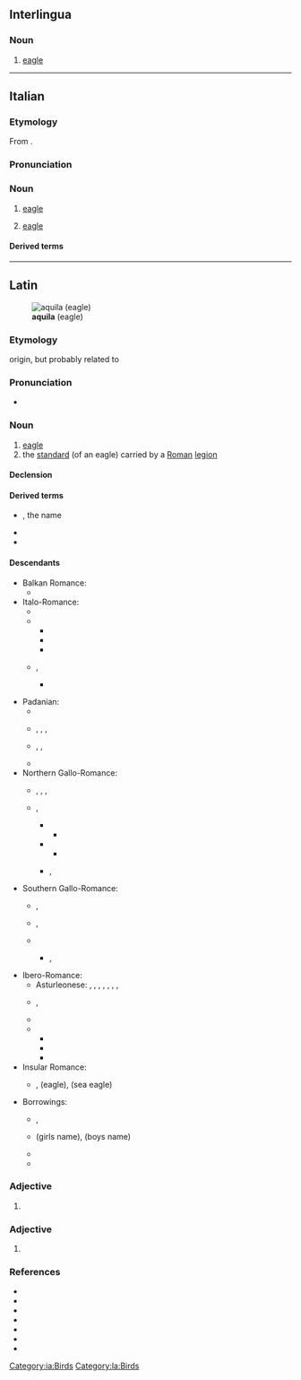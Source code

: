 {{also|Aquila|Áquila}}
==Interlingua==

===Noun===
{{ia-noun}}

# [[eagle]]

[[Category:ia:Birds]]

----

==Italian==

===Etymology===
From {{inh|it|la|aquila}}.

===Pronunciation===
{{it-pr|àquila}}

===Noun===
{{it-noun|f}}

# [[eagle]]
# {{lb|it|heraldiccharge}} [[eagle]]

====Derived terms====
{{der3|it
|aquila arpia
|aquila del Bonelli
|aquila gigante della Nuova Zelanda
|aquila di Haast
|aquila imperiale
|aquila di mare
|aquila di mare a coda bianca
|aquila di mare di Steller
|aquila pescatrice africana
|aquila pescatrice del Madagascar
|aquila reale
|aquila spiegata
|aquila urlatrice
|aquilone
}}

{{C|it|Birds|Birds of prey|Eagles}}

----

==Latin==
[[File:Golden Eagle 3.jpg|thumb|'''aquila''' (eagle)]]

===Etymology===
{{unk|la}} origin, but probably related to {{m|la|aquilus||blackish, the color of darkness}}

===Pronunciation===
* {{la-IPA|eccl=yes}}

===Noun===
{{la-noun|aquila<1>}}

# [[eagle]]
# the [[standard]] (of an eagle) carried by a [[Roman]] [[legion]]

====Declension====
{{la-ndecl|aquila<1>}}

====Derived terms====
* {{l|la|Aquila}}, the name
* {{l|la|aquilifer}}
* {{l|la|aquilīnus}}

====Descendants====
{{top3}}
* Balkan Romance:
** {{desc|ro|aceră}}
* Italo-Romance:
** {{desc|co|acula}}
** {{desc|it|aquila}}
*** {{desc|fur|acuile|bor=1}}
*** {{desc|pms|àquila|bor=1}}
*** {{desc|vec|àquiła|bor=1}}
** {{desc|scn|àcula}}, {{l|scn|àicula}}
*** {{desc|mt|ajkla|bor=1}}
{{mid2}}
* Padanian:
** {{desc|lij|àgogia}}
** {{desc|lmo|àgola}}, {{l|lmo|àigula}}, {{l|lmo|aguila}}, {{l|lmo|ògola}}
** {{desc|pms|àghia}}, {{l|pms|éula}}, {{l|pms|òja}}
** {{desc|rm|evla}}
* Northern Gallo-Romance:
** {{desc|frp|aglle}}, {{l|frp|agllo}}, {{l|frp|élye}}, {{l|frp|élyo}}
** {{desc|fro|aigle}}, {{l|fro|aille}}
*** {{desc|en|eagle|bor=1}}
**** {{desc|fr|eagle|bor=1}}
*** {{desc|fr|aigle}}
**** {{desc|eo|aglo|bor=1}}
*** {{desc|nrf|aiglle|alts=1}}, {{l|nrf|aigl'ye}}
* Southern Gallo-Romance:
** {{desc|an|alica}}, {{l|an|aliga}}
** {{desc|ca|àguila}}, {{l|ca|àliga}}
** {{desc|pro|aigla}}
*** {{desc|oc|agla}}, {{l|oc|aigla}}
***: {{desc|oc-gas|aguilla}}
***: {{desc|oc-viv|eigla}}
* Ibero-Romance:
** Asturleonese: {{l|ast|águila}}, {{l|ast|aiguila}}, {{l|ast|aigla}}, {{l|ast|aila}}, {{l|ast|eila}}, {{l|ast|áliga}}, {{l|ast|éliga}}, {{l|ast|éguila}}
** {{desc|gl|aguia}}, {{l|gl|aiga}}
** {{desc|pt|águia}}
** {{desc|es|águila}}
*** {{desc|ceb|agila|bor=1}}
*** {{desc|hil|agila|bor=1}}
*** {{desc|tl|agila|bor=1}}
* Insular Romance:
** {{desc|sc|àbbila}}, {{l|sc|àchili}} (eagle), {{l|sc|achiliera}} (sea eagle)
* Borrowings:
** {{desc|ett|𐌀𐌂𐌉𐌋|bor=1|unc=1}}, {{l|ett|𐌀𐌂𐌉𐌋𐌀}} <!-- ? -->
** {{desc|lt|Akvilė|bor=1}} (girls name), {{l|lt|Akvilius}} (boys name)
** {{desc|ro|acvilă|bor=1}}
** {{desc|sh|ȃkvila|bor=1}}
{{bottom}}

===Adjective===
{{la-adj-form|aquila}}

# {{inflection of|la|aquilus||nom//voc|f|s|;|nom//acc//voc|n|p}}

===Adjective===
{{la-adj-form|aquilā}}

# {{inflection of|la|aquilus||abl|f|s}}

===References===
* {{R:L&S}}
* {{R:Elementary Lewis}}
* {{R:du Cange}}
* {{R:Gaffiot}}
* {{R:Peck}}
* {{R:Smith's Persons}}
* {{R:Smith's Antiquities}}

[[Category:la:Birds]]
{{C|la|Birds of prey}}
